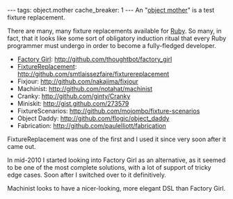---
tags: object.mother
cache_breaker: 1
---
An "[[object mother]]" is a test fixture replacement.

There are many, many fixture replacements available for [[Ruby]]. So many, in fact, that it looks like some sort of obligatory induction ritual that every Ruby programmer must undergo in order to become a fully-fledged developer.

* [[Factory Girl]]: http://github.com/thoughtbot/factory_girl
* [[FixtureReplacement]]: http://github.com/smtlaissezfaire/fixturereplacement
* Fixjour: http://github.com/nakajima/fixjour
* Machinist: http://github.com/notahat/machinist
* Cranky: http://github.com/ginty/Cranky
* Miniskit: http://gist.github.com/273579
* FixtureScenarios: http://github.com/mojombo/fixture-scenarios
* Object Daddy: http://github.com/flogic/object_daddy
* Fabrication: http://github.com/paulelliott/fabrication

FixtureReplacement was one of the first and I used it since very soon after it came out.

In mid-2010 I started looking into Factory Girl as an alternative, as it seemed to be one of the most complete solutions, with a lot of support of tricky edge cases. Soon after I switched over to it definitively.

Machinist looks to have a nicer-looking, more elegant DSL than Factory Girl.
